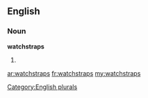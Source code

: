 ==English==

===Noun===
'''watchstraps'''

# {{plural of|[[watchstrap]]}}

[[Category:English plurals]]

[[ar:watchstraps]]
[[fr:watchstraps]]
[[my:watchstraps]]